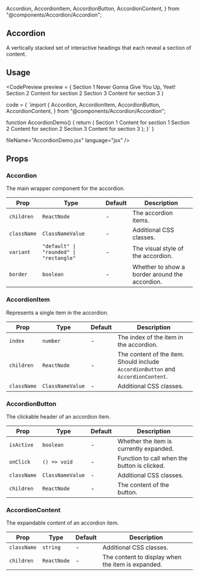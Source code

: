   Accordion,
  AccordionItem,
  AccordionButton,
  AccordionContent,
} from "@components/Accordion/Accordion";

## Accordion

A vertically stacked set of interactive headings that each reveal a section of content.

## Usage 

<CodePreview
preview = 
{
<Accordion variant="rounded" border={true} className="min-w-96 gap-2">
  <AccordionItem index={0}>
    <AccordionButton>Section 1</AccordionButton>
    <AccordionContent>Never Gonna Give You Up, Yeet!</AccordionContent>
  </AccordionItem>
  <AccordionItem index={1}>
    <AccordionButton>Section 2</AccordionButton>
    <AccordionContent>Content for section 2</AccordionContent>
  </AccordionItem>
  <AccordionItem index={2}>
    <AccordionButton>Section 3</AccordionButton>
    <AccordionContent>Content for section 3</AccordionContent>
  </AccordionItem>
</Accordion>
} 

code = 
{
`import {
  Accordion,
  AccordionItem,
  AccordionButton,
  AccordionContent,
} from "@components/Accordion/Accordion";

function AccordionDemo() {
  return (
    <Accordion variant="rounded" border={true}>
      <AccordionItem index={0}>
        <AccordionButton>Section 1</AccordionButton>
        <AccordionContent>Content for section 1</AccordionContent>
      </AccordionItem>
      <AccordionItem index={1}>
        <AccordionButton>Section 2</AccordionButton>
        <AccordionContent>Content for section 2</AccordionContent>
      </AccordionItem>
      <AccordionItem index={2}>
        <AccordionButton>Section 3</AccordionButton>
        <AccordionContent>Content for section 3</AccordionContent>
      </AccordionItem>
    </Accordion>
  );
}`
}

fileName="AccordionDemo.jsx"
language="jsx" 
/>

## Props

### Accordion

The main wrapper component for the accordion.

| Prop        | Type                                    | Default | Description                                    |
| ----------- | --------------------------------------- | ------- | ---------------------------------------------- |
| `children`  | `ReactNode`                             | -       | The accordion items.                           |
| `className` | `ClassNameValue`                        | -       | Additional CSS classes.                        |
| `variant`   | `"default" \| "rounded" \| "rectangle"` | -       | The visual style of the accordion.             |
| `border`    | `boolean`                               | -       | Whether to show a border around the accordion. |

### AccordionItem

Represents a single item in the accordion.

| Prop        | Type             | Default | Description                                                                       |
| ----------- | ---------------- | ------- | --------------------------------------------------------------------------------- |
| `index`     | `number`         | -       | The index of the item in the accordion.                                           |
| `children`  | `ReactNode`      | -       | The content of the item. Should include `AccordionButton` and `AccordionContent`. |
| `className` | `ClassNameValue` | -       | Additional CSS classes.                                                           |

### AccordionButton

The clickable header of an accordion item.

| Prop        | Type             | Default | Description                                  |
| ----------- | ---------------- | ------- | -------------------------------------------- |
| `isActive`  | `boolean`        | -       | Whether the item is currently expanded.      |
| `onClick`   | `() => void`     | -       | Function to call when the button is clicked. |
| `className` | `ClassNameValue` | -       | Additional CSS classes.                      |
| `children`  | `ReactNode`      | -       | The content of the button.                   |

### AccordionContent

The expandable content of an accordion item.

| Prop        | Type        | Default | Description                                       |
| ----------- | ----------- | ------- | ------------------------------------------------- |
| `className` | `string`    | -       | Additional CSS classes.                           |
| `children`  | `ReactNode` | -       | The content to display when the item is expanded. |

